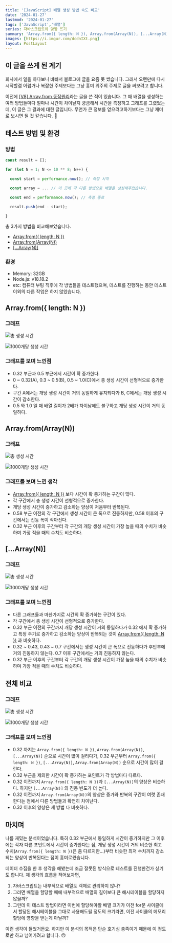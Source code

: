 ```yaml
---
title: '[JavaScript] 배열 생성 방법 속도 비교'
date: '2024-01-27'
lastmod: '2024-01-27'
tags: ['JavaScript','배열']
series: 자바스크립트와 맞짱 뜨기
summary: 'Array.from({ length: N }), Array.from(Array(N)), [...Array(N)] 세 가지 방법으로 배열을 생성하는 방법의 속도를 비교해보았습니다.'
images: [https://i.imgur.com/dcdnIXt.png]
layout: PostLayout
---
```


## 이 글을 쓰게 된 계기

회사에서 일을 하다보니 바빠서 블로그에 글을 요즘 못 썼습니다. 그래서 오랜만에 다시 시작할겸 어렵거나 복잡한 주제보다는 그냥 흥미 위주의 주제로 글을 써보려고 합니다.

이전에 [\[V8\] Array.from 동작원리](https://www.timegambit.com/blog/digging/v8/array-from)라는 글을 쓴 적이 있습니다.
그 때 배열을 생성하는 여러 방법들마다 얼마나 시간이 차이날지 궁금해서 시간을 측정하고 그래프를 그렸었는데, 이 글은 그 결과에 대한 글입니다.
무언가 큰 정보를 얻으려고하기보다는 그냥 재미로 보시면 될 것 같습니다. 🙂

## 테스트 방법 및 환경

### 방법

```js
const result = [];

for (let N = 1; N <= 10 ** 8; N++) {

  const start = performance.now(); // 측정 시작

  const array = ... // 이 곳에 각 다른 방법으로 배열을 생성해주었습니다.

  const end = performance.now(); // 측정 종료

  result.push(end - start);

}
```

총 3가지 방법을 비교해보았습니다.

- [Array.from(\{ length: N })](#arrayfrom-length-n-)
- [Array.from(Array(N))](#arrayfromarrayn)
- [\[...Array(N)\]](#arrayn)

### 환경

- Memory: 32GB
- Node.js: v18.18.2
- etc: 컴퓨터 부팅 직후에 각 방법들을 테스트했으며, 테스트를 진행하는 동안 테스트 이외의 다른 작업은 하지 않았습니다.

## Array.from(\{ length: N })

### 그래프

![총 생성 시간](https://i.imgur.com/xovR4VNh.png)

![1000개당 생성 시간](https://i.imgur.com/otvV7PNh.png)

### 그래프를 보며 느낀점

- 0.32 부근과 0.5 부근에서 시간이 확 증가한다.
- 0 ~ 0.32(A), 0.3 ~ 0.5(B), 0.5 ~ 1.0(C)에서 총 생성 시간이 선형적으로 증가한다.
- 구간 A에서는 개당 생성 시간이 거의 동일하게 유지되다가 B, C에서는 개당 생성 시간이 감소한다.
- 0.5 와 1.0 일 때 배열 길이가 2배가 차이남에도 불구하고 개당 생성 시간이 거의 동일하다.

## Array.from(Array(N))

### 그래프

![총 생성 시간](https://i.imgur.com/UH68qV8h.png)

![1000개당 생성 시간](https://i.imgur.com/MgFKT1Nh.png)

### 그래프를 보며 느낀 생각

- [Array.from(\{ length: N })](#arrayfrom-length-n-) 보다 시간이 확 증가하는 구간이 많다.
- 각 구간에서 총 생성 시간이 선형적으로 증가한다.
- 개당 생성 시간이 증가하고 감소하는 양상이 처음부터 반복된다.
- 0.58 부근 이전의 각 구간에서 생성 시간이 큰 폭으로 진동하지만, 0.58 이후의 구간에서는 진동 폭이 작아진다.
- 0.32 부근 이후의 구간부터 각 구간의 개당 생성 시간이 가장 높을 때의 수치가 비슷하며 가장 적을 때의 수치도 비슷하다.

## \[...Array(N)]

### 그래프

![총 생성 시간](https://i.imgur.com/QKw1MmTh.png)

![1000개당 생성 시간](https://i.imgur.com/wm7MM5Th.png)

### 그래프를 보며 느낀점

- 다른 그래프들과 마찬가지로 시간의 확 증가하는 구간이 있다.
- 각 구간에서 총 생성 시간이 선형적으로 증가한다.
- 0.32 부근 이전의 구간까지 개당 생성 시간이 거의 동일하다가 0.32 에서 확 증가하고 특정 주기로 증가하고 감소하는 양상이 반복되는 것이 [Array.from(\{ length: N })](#arrayfrom-length-n-) 과 비슷하다.
- 0.32 ~ 0.43, 0.43 ~ 0.7 구간에서는 생성 시간이 큰 폭으로 진동하다가 후반부에 거의 진동하지 않는다. 0.7 이후 구간에서는 거의 진동하지 않는다.
- 0.32 부근 이후의 구간부터 각 구간의 개당 생성 시간이 가장 높을 때의 수치가 비슷하며 가장 적을 때의 수치도 비슷하다.

## 전체 비교

### 그래프

![총 생성 시간](https://i.imgur.com/Wga7Cqyh.png)

![1000개당 생성 시간](https://i.imgur.com/MeKul0vh.png)

### 그래프를 보며 느낀점

- 0.32 까지는 `Array.from({ length: N })`, `Array.from(Array(N))`, `[...Array(N)]` 순으로 시간이 많이 걸리다가, 0.32 부근부터 `Array.from({ length: N })`, `[...Array(N)]`, `Array.from(Array(N))` 순으로 시간이 많이 걸린다.
- 0.32 부근을 제외한 시간이 확 증가하는 포인트가 각 방법마다 다르다.
- 0.32 이전까지 `Array.from({ length: N })`과 `[...Array(N)]`의 양상은 비슷하다. 하지만 `[...Array(N)]` 의 진동 빈도가 더 높다.
- 0.32 이전까지 `Array.from(Array(N))`의 양상은 증가와 반복의 구간이 여럿 존재한다는 점에서 다른 방법들과 확연히 차이난다.
- 0.32 이후의 양상은 세 방법 다 비슷하다.

## 마치며

나름 재밌는 분석이었습니다. 특히 0.32 부근에서 동일하게 시간이 증가하지만 그 이후에는 각자 다른 포인트에서 시간이 증가한다는 점, 개당 생성 시간이 거의 비슷한
최고 수치(`Array.from({ length: N })`은 좀 다르지만...)부터 비슷한 최저 수치까지 감소되는 양상이 반복된다는 점이 흥미로웠습니다.

데이터 수집을 한 후 생각을 해봤는데 조금 잘못된 방식으로 테스트를 진행한건가 싶기도 합니다. 제 생각의 흐름을 적어보자면,

1. 자바스크립트는 내부적으로 배열도 객체로 관리하지 않나?
2. 그러면 배열을 할당할 때에 내부적으로 배열의 길이보다 큰 해시테이블을 할당하지 않을까?
3. 그런데 이 테스트 방법이라면 이번에 할당해야할 배열 크기가 이전 for문 사이클에서 할당된 해시테이블을 그대로 사용해도될 정도의 크기라면, 이전 사이클의 메모리할당에 영향을 받는게 아닐까?

이런 생각이 들었거든요. 하지만 이 분석의 목적은 단순 호기심 충족이기 때문에 이 정도로만 하고 넘어가려고 합니다. 🙃
